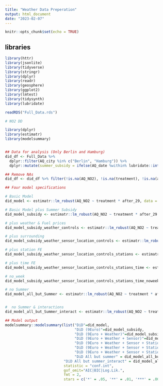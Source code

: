 ```yaml
---
title: "Weather Data Preperation"
output: html_document
date: "2023-02-07"
---
```


```r
knitr::opts_chunk$set(echo = TRUE)
```

## libraries

```r
library(httr)
library(jsonlite)
library(tidyverse)
library(stringr)
library(dplyr)
library(readr)
library(geosphere)
library(ggplot2)
library(lmtest)
library(tidysynth)
library(lubridate)
```

```r
readRDS("Full_Data.rds")
```



```r

# NO2 DD

library(dplyr)
library(estimatr)
library(modelsummary)


## Data for analysis (Only Berlin and Hamburg)
did_df <- Full_Data %>% 
  dplyr::filter(AQ_city %in% c("Berlin", "Hamburg")) %>% 
  dplyr::mutate(summer_subsidy = ifelse(AQ_date %within% lubridate::interval("2022-06-01", "2022-08-31"), 1, 0))

## Remove NAs
did_df <- did_df %>% filter(!is.na(AQ_NO2), !is.na(treatment), !is.na(after_29), !is.na(summer_subsidy), !is.na(FP_diesel_avg), !is.na(W_precipitation), !is.na(W_air_temperature), !is.na(W_wind_speed), !is.na(AQ_is_urban), !is.na(AQ_is_traffic), !is.na(station_code), !is.na(hour_of_day), !is.na(day_of_week), !is.na(calendar_week), !is.na(is_school_holiday))

## Four model specifications

# Basic Model
did_model <- estimatr::lm_robust(AQ_NO2 ~ treatment * after_29, data = did_df)

# Basic Model plus Summer Subsidy
did_model_subsidy <- estimatr::lm_robust(AQ_NO2 ~ treatment * after_29 + summer_subsidy, data = did_df)

# plus weather & Fuel prices
did_model_subsidy_weather_controls <- estimatr::lm_robust(AQ_NO2 ~ treatment * after_29 + summer_subsidy + FP_diesel_avg + W_precipitation + W_air_temperature + W_wind_speed, data = did_df)

# plus surrounding
did_model_subsidy_weather_sensor_location_controls <- estimatr::lm_robust(AQ_NO2 ~ treatment * after_29 + summer_subsidy + FP_diesel_avg + W_precipitation + W_air_temperature + W_wind_speed + AQ_is_urban + AQ_is_traffic, data = did_df)

# plus station FE
did_model_subsidy_weather_sensor_location_controls_stations <- estimatr::lm_robust(AQ_NO2 ~ treatment * after_29 + summer_subsidy + FP_diesel_avg + W_precipitation + W_air_temperature + W_wind_speed + AQ_is_urban + AQ_is_traffic + station_code, data = did_df)

# plus time FE
did_model_subsidy_weather_sensor_location_controls_stations_time <- estimatr::lm_robust(AQ_NO2 ~ treatment * after_29 + summer_subsidy + FP_diesel_avg + W_precipitation + W_air_temperature + W_wind_speed + AQ_is_urban + AQ_is_traffic + station_code + hour_of_day + day_of_week + calendar_week + is_school_holiday, data = did_df)

# no_week
did_model_subsidy_weather_sensor_location_controls_stations_time_noweek <- estimatr::lm_robust(AQ_NO2 ~ treatment * after_29 + summer_subsidy + FP_diesel_avg + W_precipitation + W_air_temperature + W_wind_speed + AQ_is_urban + AQ_is_traffic + hour_of_day + day_of_week + is_school_holiday, data = did_df)

# no Summer
did_model_all_but_Summer <- estimatr::lm_robust(AQ_NO2 ~ treatment * after_29 + FP_diesel_avg + W_precipitation + W_air_temperature + W_wind_speed + AQ_is_urban + AQ_is_traffic + hour_of_day + day_of_week + calendar_week + is_school_holiday, data = did_df)


#  no Summer & interactions
did_model_all_but_Summer_interact <- estimatr::lm_robust(AQ_NO2 ~ treatment * after_29 + FP_diesel_avg + W_precipitation + W_air_temperature + W_wind_speed + AQ_is_urban + AQ_is_traffic + hour_of_day + day_of_week + hour_of_day*day_of_week + calendar_week + day_of_week*calendar_week+ is_school_holiday, data = did_df)

## Model output
modelsummary::modelsummary(list("DiD"=did_model, 
                                "DiD (9Euro)"=did_model_subsidy,
                                "DiD (9Euro + Weather)"=did_model_subsidy_weather_controls, 
                                "DiD (9Euro + Weather + Sensor)"=did_model_subsidy_weather_sensor_location_controls,
                                "DiD (9Euro + Weather + Sensor + Stations)" = did_model_subsidy_weather_sensor_location_controls_stations,
                                "DiD (9Euro + Weather + Sensor + Stations + Time)" = did_model_subsidy_weather_sensor_location_controls_stations_time,
                                "DiD (9Euro + Weather + Sensor + Stations + Time_no_week)" =did_model_subsidy_weather_sensor_location_controls_stations_time_noweek,
                                "DiD All but summer" = did_model_all_but_Summer,
                           "DiD All but summer_interact" = did_model_all_but_Summer_interact),
                           statistic = "conf.int",
                           gof_omit="AIC|BIC|Log.Lik.",
                           fmt = 2, 
                           stars = c('*' = .05, '**' = .01, '***' = .001 ))


```



